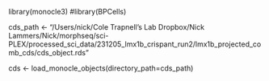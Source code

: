 library(monocle3)
#library(BPCells)

cds_path <- "/Users/nick/Cole Trapnell's Lab Dropbox/Nick Lammers/Nick/morphseq/sci-PLEX/processed_sci_data/231205_lmx1b_crispant_run2/lmx1b_projected_comb_cds/cds_object.rds"

cds <- load_monocle_objects(directory_path=cds_path)